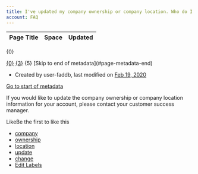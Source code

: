 ```yaml
---
title: I've updated my company ownership or company location. Who do I need to notify?
account: FAQ 
---
```


<table class="aui"> <thead> <tr class="header"> <th class="search-result-title">Page Title</th> <th class="search-result-space">Space</th> <th class="search-result-date">Updated</th> </tr> </thead> </table> <p class="search-result-count">{0}</p> <tr class="search-result"> <td class="search-result-title"><a href="{1}" class="content-type-{2}"><span>{0}</span></a></td> <td class="search-result-space"><a class="space" href="/display/{4}/" title="{3}">{3}</a></td> <td class="search-result-date"><span class="date" title="{6}">{5}</span></td> </tr> [Skip to end of metadata](#page-metadata-end)

*   Created by user-faddb, last modified on [Feb 19, 2020](/pages/diffpagesbyversion.action?pageId=721191&selectedPageVersions=3&selectedPageVersions=4 "Show changes")

[Go to start of metadata](#page-metadata-start)

If you would like to update the company ownership or company location information for your account, please contact your customer success manager.

LikeBe the first to like this

*   [company](/label/FAQ/company)
*   [ownership](/label/FAQ/ownership)
*   [location](/label/FAQ/location)
*   [update](/label/FAQ/update)
*   [change](/label/FAQ/change)
*   [Edit Labels](# "Edit Labels (Type 'l')")




